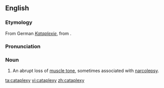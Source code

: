 ==English==
{{wikipedia}}
===Etymology===
From German ''[[Kataplexie]]'', from {{AGr.}} '''{{polytonic|[[κατάπληξις]]}}'''.

===Pronunciation===
{{IPA|/ˈkætəplɛksi/}}

===Noun===
{{en-noun|cataplexies}}

#{{medicine}} An abrupt loss of [[muscle tone]], sometimes associated with [[narcolepsy]].

[[ta:cataplexy]]
[[vi:cataplexy]]
[[zh:cataplexy]]